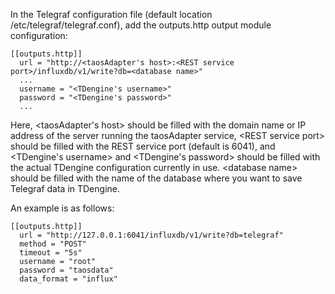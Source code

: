 In the Telegraf configuration file (default location /etc/telegraf/telegraf.conf), add the outputs.http output module configuration:

```
[[outputs.http]]
  url = "http://<taosAdapter's host>:<REST service port>/influxdb/v1/write?db=<database name>"
  ...
  username = "<TDengine's username>"
  password = "<TDengine's password>"
  ...
```

Here, \<taosAdapter's host> should be filled with the domain name or IP address of the server running the taosAdapter service, \<REST service port> should be filled with the REST service port (default is 6041), and \<TDengine's username> and \<TDengine's password> should be filled with the actual TDengine configuration currently in use. \<database name> should be filled with the name of the database where you want to save Telegraf data in TDengine.

An example is as follows:

```
[[outputs.http]]
  url = "http://127.0.0.1:6041/influxdb/v1/write?db=telegraf"
  method = "POST"
  timeout = "5s"
  username = "root"
  password = "taosdata"
  data_format = "influx"
```
